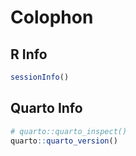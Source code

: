 # Colophon {.unnumbered}

R Info
------------------

```r
sessionInfo()
```

Quarto Info
------------------

```r
# quarto::quarto_inspect()
quarto::quarto_version()
```